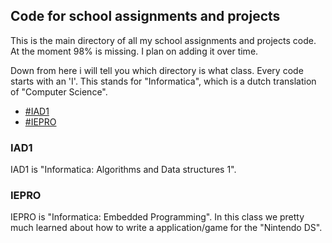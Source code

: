 == Code for school assignments and projects ==

This is the main directory of all my school assignments and projects code. At the moment 98% is missing. I plan on adding it over time.

Down from here i will tell you which directory is what class. Every code starts with an 'I'. This stands for "Informatica", which is a dutch translation of "Computer Science".
* [[#IAD1]]
* [[#IEPRO]]
=== IAD1 ===

IAD1 is "Informatica: Algorithms and Data structures 1".
=== IEPRO ===

IEPRO is "Informatica: Embedded Programming". In this class we pretty much learned about how to write a application/game for the "Nintendo DS". 